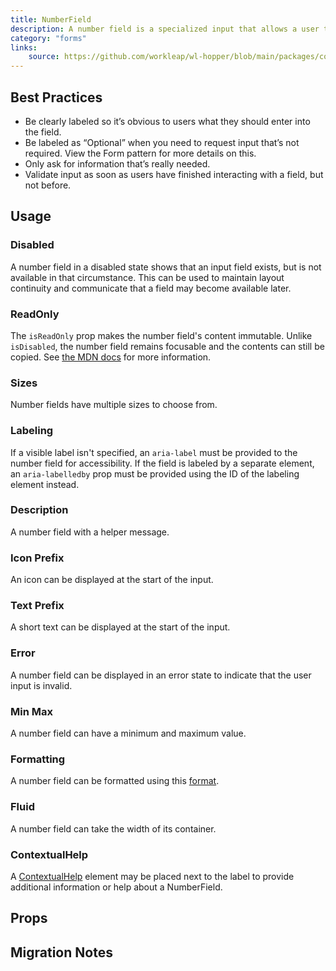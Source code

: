 ```yaml
---
title: NumberField
description: A number field is a specialized input that allows a user to enter a number.
category: "forms"
links:
    source: https://github.com/workleap/wl-hopper/blob/main/packages/components/src/inputs/src/NumberField.tsx
---
```


<Example src="inputs/docs/number-field/preview" isOpen />

## Best Practices

- Be clearly labeled so it’s obvious to users what they should enter into the field.
- Be labeled as “Optional” when you need to request input that’s not required. View the Form pattern for more details on this.
- Only ask for information that’s really needed.
- Validate input as soon as users have finished interacting with a field, but not before.

## Usage

### Disabled
A number field in a disabled state shows that an input field exists, but is not available in that circumstance. This can be used to maintain layout continuity and communicate that a field may become available later.

<Example src="inputs/docs/number-field/disabled" />

### ReadOnly
The `isReadOnly` prop makes the number field's content immutable. Unlike `isDisabled`, the number field remains focusable and the contents can still be copied. See [the MDN docs](https://developer.mozilla.org/en-US/docs/Web/HTML/Attributes/readonly) for more information.

<Example src="inputs/docs/number-field/readOnly" />

### Sizes
Number fields have multiple sizes to choose from.

<Example src="inputs/docs/number-field/sizes" />

### Labeling
If a visible label isn't specified, an `aria-label` must be provided to the number field for accessibility. If the field is labeled by a separate element, an `aria-labelledby` prop must be provided using the ID of the labeling element instead.

<Example src="inputs/docs/number-field/labeling" />

### Description
A number field with a helper message.

<Example src="inputs/docs/number-field/description" />

### Icon Prefix
An icon can be displayed at the start of the input.

<Example src="inputs/docs/number-field/iconPrefix" />

### Text Prefix
A short text can be displayed at the start of the input.

<Example src="inputs/docs/number-field/textPrefix" />

### Error
A number field can be displayed in an error state to indicate that the user input is invalid.

<Example src="inputs/docs/number-field/error" />

### Min Max
A number field can have a minimum and maximum value.

<Example src="inputs/docs/number-field/minmax" />

### Formatting
A number field can be formatted using this [format](https://developer.mozilla.org/en-US/docs/Web/JavaScript/Reference/Global_Objects/Intl/NumberFormat/NumberFormat).

<Example src="inputs/docs/number-field/formatting" />

### Fluid
A number field can take the width of its container.

<Example src="inputs/docs/number-field/fluid" />

### ContextualHelp

A [ContextualHelp](/components/ContextualHelp) element may be placed next to the label to provide additional information or help about a NumberField.

<Example src="inputs/docs/number-field/ContextualHelp" />

## Props

<PropTable component="NumberField" />

## Migration Notes

<MigrateGuide src="inputs/docs/migration-notes-number-field" />
